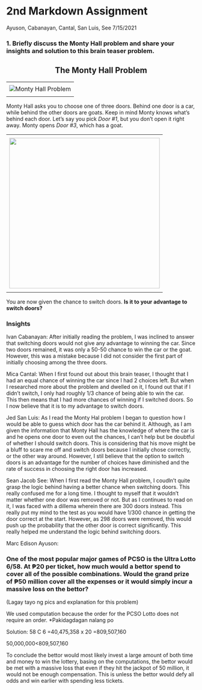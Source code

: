 2nd Markdown Assignment
================
Ayuson, Cabanayan, Cantal, San Luis, See
7/15/2021

### __1. Briefly discuss the Monty Hall problem and share your insights and solution to this brain teaser problem.__

<center>
<h2>
The Monty Hall Problem
</h2>
</center>
---
<center>
<img src="https://rss.onlinelibrary.wiley.com/cms/asset/8ebcd8a4-8ed5-4fc5-a1e5-1267cf97dcf3/sign696-gra-0001-m.jpg" alt="Monty Hall Problem"/>
</center>
---

Monty Hall asks you to choose one of three doors. Behind one door is a car, while behind the other doors are goats. Keep in mind Monty knows what's behind each door. Let's say you pick _Door #1_, but you don't open it right away. Monty opens _Door #3_, which has a goat.

---
<center>
<img src="https://upload.wikimedia.org/wikipedia/commons/thumb/3/3f/Monty_open_door.svg/1200px-Monty_open_door.svg.png" width="400" class="center"/>
</center>
---
You are now given the chance to switch doors. **Is it to your advantage to switch doors?**

### __Insights__

Ivan Cabanayan: After initially reading the problem, I was inclined to answer that switching doors would not give any advantage to winning the car. Since two doors remained, it was only a 50-50 chance to win the car or the goat. However, this was a mistake because I did not consider the first part of initially choosing among the three doors.

Mica Cantal: When I first found out about this brain teaser, I thought that I had an equal chance of winning the car since I had 2 choices left. But when I researched more about the problem and dwelled on it, I found out that if I didn't switch, I only had roughly 1/3 chance of being able to win the car. This then means that I had more chances of winning if I switched doors. So I now believe that it is to my advantage to switch doors.

Jed San Luis: As I read the Monty Hal problem I began to question how I would be able to guess which door has the car behind it. Although, as I am given the information that Monty Hall has the knowledge of where the car is and he opens one door to even out the chances, I can't help but be doubtful of whether I should switch doors. This is considering that his move might be a bluff to scare me off and switch doors because I initially chose correctly, or the other way around. However, I stil believe that the option to switch doors is an advantage for the number of choices have diminished and the rate of success in choosing the right door has increased. 

Sean Jacob See: When I first read the Monty Hall problem, I coudln't quite grasp the logic behind having a better chance when switching doors. This really confused me for a long time. I thought to myself that it wouldn't matter whether one door was removed or not. But as I continues to read on it, I was faced with a dillema wherein there are 300 doors instead. This really put my mind to the test as you would have 1/300 chance in getting the door correct at the start. However, as 298 doors were removed, this would push up the probability that the other door is correct significantly. This really helped me understand the logic behind switching doors.

Marc Edison Ayuson:

### __One of the most popular major games of PCSO is the Ultra Lotto 6/58. At ₱20 per ticket, how much would a bettor spend to cover all of the possible combinations. Would the grand prize of ₱50 million cover all the expenses or it would simply incur a massive loss on the bettor?__

(Lagay tayo ng pics and explanation for this problem)

We used computation because the order for the PCSO Lotto does not require an order.
*Pakidagdagan nalang po

Solution: 58 C 6
=40,475,358 x 20 
=809,507,160 

50,000,000<809,507,160

To conclude the bettor would most likely invest a large amount of both time and money to win the lottery, basing on the computations, the bettor would be met with a massive loss that even if they hit the jackpot of 50 million, it would not be enough compensation. This is unless the bettor would defy all odds and win earlier with spending less tickets.
